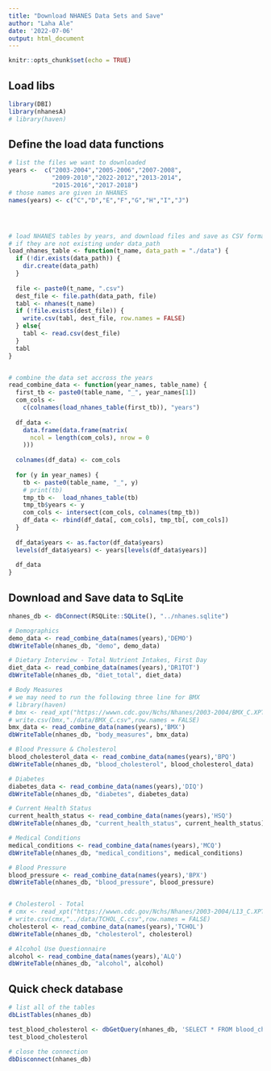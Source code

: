```yaml
---
title: "Download NHANES Data Sets and Save"
author: "Laha Ale"
date: '2022-07-06'
output: html_document
---
```


```r
knitr::opts_chunk$set(echo = TRUE)
```

## Load libs

```r
library(DBI)
library(nhanesA)
# library(haven)
```

## Define the load data functions

```r
# list the files we want to downloaded
years <-  c("2003-2004","2005-2006","2007-2008",
            "2009-2010","2022-2012","2013-2014",
            "2015-2016","2017-2018")
# those names are given in NHANES 
names(years) <- c("C","D","E","F","G","H","I","J")




# load NHANES tables by years, and download files and save as CSV format
# if they are not existing under data_path
load_nhanes_table <- function(t_name, data_path = "./data") {
  if (!dir.exists(data_path)) {
    dir.create(data_path)
  }
  
  file <- paste0(t_name, ".csv")
  dest_file <- file.path(data_path, file)
  tabl <- nhanes(t_name)
  if (!file.exists(dest_file)) {
    write.csv(tabl, dest_file, row.names = FALSE)
  } else{
    tabl <- read.csv(dest_file)
  }
  tabl
}


# combine the data set accross the years
read_combine_data <- function(year_names, table_name) {
  first_tb <- paste0(table_name, "_", year_names[1])
  com_cols <-
    c(colnames(load_nhanes_table(first_tb)), "years")
  
  df_data <-
    data.frame(data.frame(matrix(
      ncol = length(com_cols), nrow = 0
    )))
  
  colnames(df_data) <- com_cols
  
  for (y in year_names) {
    tb <- paste0(table_name, "_", y)
    # print(tb)
    tmp_tb <-  load_nhanes_table(tb)
    tmp_tb$years <- y
    com_cols <- intersect(com_cols, colnames(tmp_tb))
    df_data <- rbind(df_data[, com_cols], tmp_tb[, com_cols])
  }
  
  df_data$years <- as.factor(df_data$years)
  levels(df_data$years) <- years[levels(df_data$years)]
  
  df_data
}

```


## Download and Save data to SqLite

```r
nhanes_db <- dbConnect(RSQLite::SQLite(), "../nhanes.sqlite")

# Demographics
demo_data <- read_combine_data(names(years),'DEMO')
dbWriteTable(nhanes_db, "demo", demo_data)

# Dietary Interview - Total Nutrient Intakes, First Day
diet_data <- read_combine_data(names(years),'DR1TOT')
dbWriteTable(nhanes_db, "diet_total", diet_data)

# Body Measures
# we may need to run the following three line for BMX
# library(haven)
# bmx <- read_xpt("https://wwwn.cdc.gov/Nchs/Nhanes/2003-2004/BMX_C.XPT")
# write.csv(bmx,"./data/BMX_C.csv",row.names = FALSE)
bmx_data <- read_combine_data(names(years),'BMX')
dbWriteTable(nhanes_db, "body_measures", bmx_data)

# Blood Pressure & Cholesterol
blood_cholesterol_data <- read_combine_data(names(years),'BPQ')
dbWriteTable(nhanes_db, "blood_cholesterol", blood_cholesterol_data)

# Diabetes
diabetes_data <- read_combine_data(names(years),'DIQ')
dbWriteTable(nhanes_db, "diabetes", diabetes_data)

# Current Health Status
current_health_status <- read_combine_data(names(years),'HSQ')
dbWriteTable(nhanes_db, "current_health_status", current_health_status)

# Medical Conditions
medical_conditions <- read_combine_data(names(years),'MCQ')
dbWriteTable(nhanes_db, "medical_conditions", medical_conditions)

# Blood Pressure
blood_pressure <- read_combine_data(names(years),'BPX')
dbWriteTable(nhanes_db, "blood_pressure", blood_pressure)


# Cholesterol - Total
# cmx <- read_xpt("https://wwwn.cdc.gov/Nchs/Nhanes/2003-2004/L13_C.XPT")
# write.csv(cmx,"../data/TCHOL_C.csv",row.names = FALSE)
cholesterol <- read_combine_data(names(years),'TCHOL')
dbWriteTable(nhanes_db, "cholesterol", cholesterol)

# Alcohol Use Questionnaire 
alcohol <- read_combine_data(names(years),'ALQ')
dbWriteTable(nhanes_db, "alcohol", alcohol)
```

## Quick check database

```r

# list all of the tables
dbListTables(nhanes_db)

test_blood_cholesterol <- dbGetQuery(nhanes_db, 'SELECT * FROM blood_cholesterol LIMIT 5')
test_blood_cholesterol

# close the connection
dbDisconnect(nhanes_db)

```



